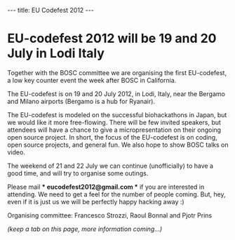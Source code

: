 ---
title: EU Codefest 2012
---

= EU-codefest 2012 will be 19 and 20 July in Lodi Italy =

Together with the BOSC committee we are organising the first EU-codefest, a low key counter event the week after BOSC in California. 

The EU-codefest is on 19 and 20 July 2012, in Lodi, Italy, near the Bergamo and Milano airports (Bergamo is a hub for Ryanair).

The EU-codefest is modeled on the successful biohackathons in Japan, but we would like it more free-flowing. There will be few invited speakers, but attendees will have a chance to give a micropresentation on their ongoing open source project. In short, the focus of the EU-codefest is on coding, open source projects, and general fun. We also hope to show BOSC talks on video.

The weekend of 21 and 22 July we can continue (unofficially) to have a good time, and will try to organise some outings.

Please mail '''* eucodefest2012@gmail.com *''' if you are interested in attending. We need to get a feel for the number of people coming. But, hey, even if it is just us we will be perfectly happy hacking away :)

Organising committee: Francesco Strozzi, Raoul Bonnal and Pjotr Prins

''(keep a tab on this page, more information coming...)''